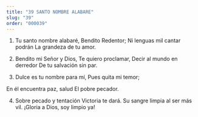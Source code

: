 ```yaml
---
title: "39 SANTO NOMBRE ALABARE"
slug: "39"
order: "000039"
---
```

1.  Tu santo nombre alabaré, Bendito Redentor;
Ni lenguas mil cantar podrán La grandeza de tu amor.

2.	Bendito mi Señor y Dios, Te quiero proclamar,
Decir al mundo en derredor De tu salvación sin par.

3.	Dulce es tu nombre para mí, Pues quita mi temor;
 
En él encuentra paz, salud El pobre pecador.

4.	Sobre pecado y tentación Victoria te dará.
Su sangre limpia al ser más vil.
¡Gloria a Dios, soy limpio ya!

